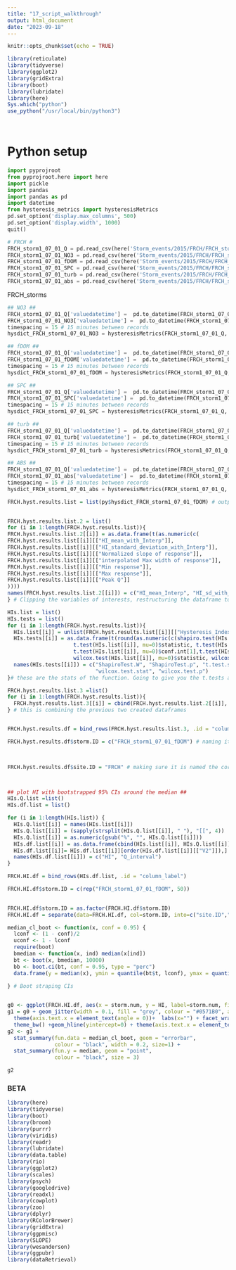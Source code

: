 ```yaml
---
title: "17_script_walkthrough"
output: html_document
date: "2023-09-18"
---
```


```r
knitr::opts_chunk$set(echo = TRUE)

library(reticulate)
library(tidyverse)
library(ggplot2)
library(gridExtra)
library(boot)
library(lubridate)
library(here)
Sys.which("python")
use_python("/usr/local/bin/python3")




```

# Python setup
```python
import pyprojroot
from pyprojroot.here import here
import pickle
import pandas
import pandas as pd
import datetime
from hysteresis_metrics import hysteresisMetrics
pd.set_option('display.max_columns', 500)
pd.set_option('display.width', 1000)
quit()
```

```python

# FRCH #
FRCH_storm1_07_01_Q = pd.read_csv(here('Storm_events/2015/FRCH/FRCH_storm1_07_01_Q.csv'))
FRCH_storm1_07_01_NO3 = pd.read_csv(here('Storm_events/2015/FRCH/FRCH_storm1_07_01_NO3.csv'))
FRCH_storm1_07_01_fDOM = pd.read_csv(here('Storm_events/2015/FRCH/FRCH_storm1_07_01_fDOM.csv'))
FRCH_storm1_07_01_SPC = pd.read_csv(here('Storm_events/2015/FRCH/FRCH_storm1_07_01_SPC.csv'))
FRCH_storm1_07_01_turb = pd.read_csv(here('Storm_events/2015/FRCH/FRCH_storm1_07_01_turb.csv'))
FRCH_storm1_07_01_abs = pd.read_csv(here('Storm_events/2015/FRCH/FRCH_storm1_07_01_abs.csv'))

```

FRCH_storms
```python
## NO3 ##
FRCH_storm1_07_01_Q['valuedatetime'] =  pd.to_datetime(FRCH_storm1_07_01_Q['valuedatetime'], format='%Y-%m-%d %H:%M:%S')
FRCH_storm1_07_01_NO3['valuedatetime'] =  pd.to_datetime(FRCH_storm1_07_01_NO3['valuedatetime'], format='%Y-%m-%d %H:%M:%S')
timespacing = 15 # 15 minutes between records
hysdict_FRCH_storm1_07_01_NO3 = hysteresisMetrics(FRCH_storm1_07_01_Q, FRCH_storm1_07_01_NO3, timespacing, timespacing, debug=False, interpall=True, discharge_time_spacing_units='minutes', response_time_spacing_units='minutes', discharge_units='Lsec')

## fDOM ##
FRCH_storm1_07_01_Q['valuedatetime'] =  pd.to_datetime(FRCH_storm1_07_01_Q['valuedatetime'], format='%Y-%m-%d %H:%M:%S')
FRCH_storm1_07_01_fDOM['valuedatetime'] =  pd.to_datetime(FRCH_storm1_07_01_fDOM['valuedatetime'], format='%Y-%m-%d %H:%M:%S')
timespacing = 15 # 15 minutes between records
hysdict_FRCH_storm1_07_01_fDOM = hysteresisMetrics(FRCH_storm1_07_01_Q, FRCH_storm1_07_01_fDOM, timespacing, timespacing, debug=False, interpall=True, discharge_time_spacing_units='minutes', response_time_spacing_units='minutes', discharge_units='Lsec')

## SPC ##
FRCH_storm1_07_01_Q['valuedatetime'] =  pd.to_datetime(FRCH_storm1_07_01_Q['valuedatetime'], format='%Y-%m-%d %H:%M:%S')
FRCH_storm1_07_01_SPC['valuedatetime'] =  pd.to_datetime(FRCH_storm1_07_01_SPC['valuedatetime'], format='%Y-%m-%d %H:%M:%S')
timespacing = 15 # 15 minutes between records
hysdict_FRCH_storm1_07_01_SPC = hysteresisMetrics(FRCH_storm1_07_01_Q, FRCH_storm1_07_01_SPC, timespacing, timespacing, debug=False, interpall=True, discharge_time_spacing_units='minutes', response_time_spacing_units='minutes', discharge_units='Lsec')

## turb ##
FRCH_storm1_07_01_Q['valuedatetime'] =  pd.to_datetime(FRCH_storm1_07_01_Q['valuedatetime'], format='%Y-%m-%d %H:%M:%S')
FRCH_storm1_07_01_turb['valuedatetime'] =  pd.to_datetime(FRCH_storm1_07_01_turb['valuedatetime'], format='%Y-%m-%d %H:%M:%S')
timespacing = 15 # 15 minutes between records
hysdict_FRCH_storm1_07_01_turb = hysteresisMetrics(FRCH_storm1_07_01_Q, FRCH_storm1_07_01_turb, timespacing, timespacing, debug=False, interpall=True, discharge_time_spacing_units='minutes', response_time_spacing_units='minutes', discharge_units='Lsec')

## ABS ##
FRCH_storm1_07_01_Q['valuedatetime'] =  pd.to_datetime(FRCH_storm1_07_01_Q['valuedatetime'], format='%Y-%m-%d %H:%M:%S')
FRCH_storm1_07_01_abs['valuedatetime'] =  pd.to_datetime(FRCH_storm1_07_01_abs['valuedatetime'], format='%Y-%m-%d %H:%M:%S')
timespacing = 15 # 15 minutes between records
hysdict_FRCH_storm1_07_01_abs = hysteresisMetrics(FRCH_storm1_07_01_Q, FRCH_storm1_07_01_abs, timespacing, timespacing, debug=False, interpall=True, discharge_time_spacing_units='minutes', response_time_spacing_units='minutes', discharge_units='Lsec')

```

```r
FRCH.hyst.results.list = list(py$hysdict_FRCH_storm1_07_01_fDOM) # output of the hysteresis function
                         

FRCH.hyst.results.list.2 = list()
for (i in 1:length(FRCH.hyst.results.list)){
FRCH.hyst.results.list.2[[i]] = as.data.frame(t(as.numeric(c(
FRCH.hyst.results.list[[i]][["HI_mean_with_Interp"]],
FRCH.hyst.results.list[[i]][["HI_standard_deviation_with_Interp"]],
FRCH.hyst.results.list[[i]][["Normalized slope of response"]],
FRCH.hyst.results.list[[i]][["interpolated Max width of response"]],
FRCH.hyst.results.list[[i]][["Min response"]],
FRCH.hyst.results.list[[i]][["Max response"]],
FRCH.hyst.results.list[[i]][["Peak Q"]]
))))
names(FRCH.hyst.results.list.2[[i]]) = c("HI_mean_Interp", "HI_sd_with_Interp", "N.S.", "Max_width_Interp", "Min_response", "Max_response", "Peak_Q")
} # Clipping the variables of interests, restructuring the dataframe to numerica and renaming the variables

HIs.list = list()
HIs.tests = list()
for (i in 1:length(FRCH.hyst.results.list)){
  HIs.list[[i]] = unlist(FRCH.hyst.results.list[[i]][["Hysteresis_Index"]],recursive=FALSE)
  HIs.tests[[i]] = as.data.frame(t(round(as.numeric(c(shapiro.test(HIs.list[[i]])$statistic, shapiro.test(HIs.list[[i]])$p.value,
                     t.test(HIs.list[[i]], mu=0)$statistic, t.test(HIs.list[[i]], mu=0)$p.value, 
                     t.test(HIs.list[[i]], mu=0)$conf.int[1],t.test(HIs.list[[i]], mu=0)$conf.int[2],
                     wilcox.test(HIs.list[[i]], mu=0)$statistic, wilcox.test(HIs.list[[i]], mu=0)$p.value)), 4)))
  names(HIs.tests[[i]]) = c("ShapiroTest.W", "ShapiroTest.p", "t.test.stat", "t.test.p", "t.test.CIlow", "t.test.CIhigh",
                            "wilcox.test.stat", "wilcox.test.p") 
}# these are the stats of the function. Going to give you the t.tests and the CIs

FRCH.hyst.results.list.3 =list()
for (i in 1:length(FRCH.hyst.results.list)){
  FRCH.hyst.results.list.3[[i]] = cbind(FRCH.hyst.results.list.2[[i]], HIs.tests[[i]])
} # this is combining the previous two created dataframes


FRCH.hyst.results.df = bind_rows(FRCH.hyst.results.list.3, .id = "column_label")

FRCH.hyst.results.df$storm.ID = c("FRCH_storm1_07_01_fDOM") # naming it
                                  


FRCH.hyst.results.df$site.ID = "FRCH" # making sure it is named the correct site



## plot HI with bootstrapped 95% CIs around the median ##
HIs.Q.list =list()
HIs.df.list = list()

for (i in 1:length(HIs.list)) {
  HIs.Q.list[[i]] = names(HIs.list[[i]])
  HIs.Q.list[[i]] = (sapply(strsplit(HIs.Q.list[[i]], " "), "[[", 4))
  HIs.Q.list[[i]] = as.numeric(gsub("%", "", HIs.Q.list[[i]]))
  HIs.df.list[[i]] = as.data.frame(cbind(HIs.list[[i]], HIs.Q.list[[i]]))
  HIs.df.list[[i]]= HIs.df.list[[i]][order(HIs.df.list[[i]][["V2"]]),]
  names(HIs.df.list[[i]]) = c("HI", "Q_interval")
}

FRCH.HI.df = bind_rows(HIs.df.list, .id = "column_label")

FRCH.HI.df$storm.ID = c(rep("FRCH_storm1_07_01_fDOM", 50))
                        

FRCH.HI.df$storm.ID = as.factor(FRCH.HI.df$storm.ID)
FRCH.HI.df = separate(data=FRCH.HI.df, col=storm.ID, into=c("site.ID","storm.num", "month", "day", "response"), sep = "_", remove = F)

median_cl_boot <- function(x, conf = 0.95) {
  lconf <- (1 - conf)/2
  uconf <- 1 - lconf
  require(boot)
  bmedian <- function(x, ind) median(x[ind])
  bt <- boot(x, bmedian, 10000)
  bb <- boot.ci(bt, conf = 0.95, type = "perc")
  data.frame(y = median(x), ymin = quantile(bt$t, lconf), ymax = quantile(bt$t, 
                                                                          uconf))
} # Boot straping CIs


g0 <- ggplot(FRCH.HI.df, aes(x = storm.num, y = HI, label=storm.num, fill=response))
g1 = g0 + geom_jitter(width = 0.1, fill = "grey", colour = "#0571B0", alpha=0.25, size=3) + 
  theme(axis.text.x = element_text(angle = 0))+  labs(x="") + facet_wrap(~ response, scales = "free_x") +
  theme_bw() +geom_hline(yintercept=0) + theme(axis.text.x = element_text(angle = 90, hjust = 1)) + theme(legend.position = "none")
g2 <- g1 + 
  stat_summary(fun.data = median_cl_boot, geom = "errorbar",
               colour = "black", width = 0.2, size=1) + 
  stat_summary(fun.y = median, geom = "point", 
               colour = "black", size = 3)

g2

```



### BETA ####
```r
library(here)
library(tidyverse)
library(boot)
library(broom)
library(purrr)
library(viridis)
library(readr)
library(lubridate)
library(data.table)
library(rio)
library(ggplot2)
library(scales)
library(psych)
library(googledrive)
library(readxl)
library(cowplot)
library(zoo)
library(dplyr)
library(RColorBrewer)
library(gridExtra)
library(ggpmisc)
library(SLOPE)
library(wesanderson)
library(ggpubr)
library(dataRetrieval)
```




